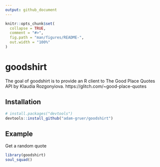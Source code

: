 ```yaml
---
output: github_document
---
```


<!-- README.md is generated from README.Rmd. Please edit that file -->

```r
knitr::opts_chunk$set(
  collapse = TRUE,
  comment = "#>",
  fig.path = "man/figures/README-",
  out.width = "100%"
)
```
# goodshirt

The goal of goodshirt is to provide an R client to The Good Place Quotes API by
Klaudia Rozgonyiova.  https://glitch.com/~good-place-quotes

## Installation

```r
# install.packages("devtools")
devtools::install_github("adam-gruer/goodshirt")
```

## Example

Get a random quote

```r
library(goodshirt)
soul_squad()
```


